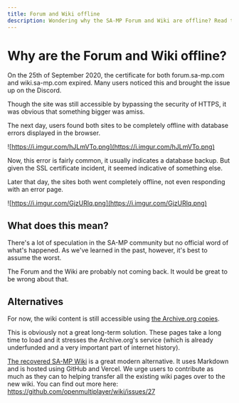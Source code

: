 ```yaml
---
title: Forum and Wiki offline
description: Wondering why the SA-MP Forum and Wiki are offline? Read this for information and next steps.
---
```


# Why are the Forum and Wiki offline?

On the 25th of September 2020, the certificate for both forum.sa-mp.com and wiki.sa-mp.com expired. Many users noticed this and brought the issue up on the Discord.

Though the site was still accessible by bypassing the security of HTTPS, it was obvious that something bigger was amiss.

The next day, users found both sites to be completely offline with database errors displayed in the browser.

![https://i.imgur.com/hJLmVTo.png](https://i.imgur.com/hJLmVTo.png)

Now, this error is fairly common, it usually indicates a database backup. But given the SSL certificate incident, it seemed indicative of something else.

Later that day, the sites both went completely offline, not even responding with an error page.

![https://i.imgur.com/GjzURlq.png](https://i.imgur.com/GjzURlq.png)

## What does this mean?

There's a lot of speculation in the SA-MP community but no official word of what's happened. As we've learned in the past, however, it's best to assume the worst.

The Forum and the Wiki are probably not coming back. It would be great to be wrong about that.

## Alternatives

For now, the wiki content is still accessible using [the Archive.org copies](https://web.archive.org/web/20200909122444/https://wiki.sa-mp.com/).

This is obviously not a great long-term solution. These pages take a long time to load and it stresses the Archive.org's service (which is already underfunded and a very important part of internet history).

[The recovered SA-MP Wiki](/docs) is a great modern alternative. It uses Markdown and is hosted using GitHub and Vercel. We urge users to contribute as much as they can to helping transfer all the existing wiki pages over to the new wiki. You can find out more here: https://github.com/openmultiplayer/wiki/issues/27
